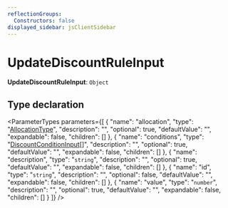 ```yaml
---
reflectionGroups:
  Constructors: false
displayed_sidebar: jsClientSidebar
---
```



# UpdateDiscountRuleInput

 **UpdateDiscountRuleInput**: `Object`

## Type declaration

<ParameterTypes parameters={[
  {
    "name": "allocation",
    "type": "[AllocationType](../enums/js_client.internal.internal.AllocationType.mdx)",
    "description": "",
    "optional": true,
    "defaultValue": "",
    "expandable": false,
    "children": []
  },
  {
    "name": "conditions",
    "type": "[DiscountConditionInput](js_client.internal.DiscountConditionInput.mdx)[]",
    "description": "",
    "optional": true,
    "defaultValue": "",
    "expandable": false,
    "children": []
  },
  {
    "name": "description",
    "type": "`string`",
    "description": "",
    "optional": true,
    "defaultValue": "",
    "expandable": false,
    "children": []
  },
  {
    "name": "id",
    "type": "`string`",
    "description": "",
    "optional": false,
    "defaultValue": "",
    "expandable": false,
    "children": []
  },
  {
    "name": "value",
    "type": "`number`",
    "description": "",
    "optional": true,
    "defaultValue": "",
    "expandable": false,
    "children": []
  }
]} />
